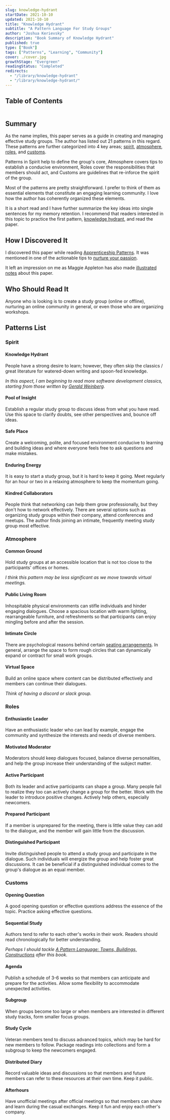 ```yaml
---
slug: knowledge-hydrant
startDate: 2021-10-10
updated: 2021-10-10
title: "Knowledge Hydrant"
subtitle: "A Pattern Language For Study Groups"
author: "Joshua Kerievsky"
description: "Book Summary of Knowledge Hydrant"
published: true
type: ["Book"]
tags: ["Patterns", "Learning", "Community"]
cover: ./cover.jpg
growthStage: "Evergreen"
readingStatus: "Completed"
redirects:
  - "/library/knowledge-hydrant"
  - "/library/knowledge-hydrant/"
---
```


## Table of Contents

```toc

```

## Summary

As the name implies, this paper serves as a guide in creating and managing effective study groups. The author has listed out 21 patterns in this regard. These patterns are further categorized into 4 key areas; [spirit](#spirit), [atmosphere](#atmosphere), [roles](#roles), and [customs](#customs).

Patterns in Spirit help to define the group's core, Atmosphere covers tips to establish a conducive environment, Roles cover the responsibilities that members should act, and Customs are guidelines that re-inforce the spirit of the group.

Most of the patterns are pretty straightforward. I prefer to think of them as essential elements that constitute an engaging learning community. I love how the author has coherently organized these elements.

It is a short read and I have further summarize the key ideas into single sentences for my memory retention. I recommend that readers interested in this topic to practice the first pattern, [knowledge hydrant](#knowledge-hydrant), and read the paper.

## How I Discovered It

I discovered this paper while reading [Apprenticeship Patterns](/apprenticeship-patterns). It was mentioned in one of the actionable tips to [nurture your passion](/apprenticeship-pattern#nurture-your-passion).

It left an impression on me as Maggie Appleton has also made
[illustrated notes](https://maggieappleton.com/knowledge-hydrant) about this paper.

## Who Should Read It

Anyone who is looking is to create a study group (online or offline), nurturing an online community in general, or even those who are organizing workshops.

## Patterns List

### Spirit

#### Knowledge Hydrant

People have a strong desire to learn; however, they often skip the classics / great literature for watered-down writing and spoon-fed knowledge.

_In this aspect, I am beginning to read more software development classics, starting from those written by [Gerald Weinberg](https://en.wikipedia.org/wiki/Gerald_Weinberg)._

#### Pool of Insight

Establish a regular study group to discuss ideas from what you have read. Use this space to clarify doubts, see other perspectives and, bounce off ideas.

#### Safe Place

Create a welcoming, polite, and focused environment conducive to learning and building ideas and where everyone feels free to ask questions and make mistakes.

#### Enduring Energy

It is easy to start a study group, but it is hard to keep it going. Meet regularly for an hour or two in a relaxing atmosphere to keep the momentum going.

#### Kindred Collaborators

People think that networking can help them grow professionally, but they don't how to network effectively. There are several options such as organizing study groups within their company, attend conferences and meetups. The author finds joining an intimate, frequently meeting study
group most effective.

### Atmosphere

#### Common Ground

Hold study groups at an accessible location that is not too close to the participants' offices or homes.

_I think this pattern may be less significant as we move towards virtual meetings._

#### Public Living Room

Inhospitable physical environments can stifle individuals and hinder engaging dialogues. Choose a spacious location with warm lighting, rearrangeable furniture, and refreshments so that participants can enjoy mingling before and after the session.

#### Intimate Circle

There are psychological reasons behind certain [seating arrangements](https://www.socialtables.com/blog/meeting-event-design/types-of-seating-arrangements/). In general, arrange the space to form rough circles that can dynamically expand or contract for small work groups.

#### Virtual Space

Build an online space where content can be distributed effectively and members can continue their dialogues.

_Think of having a discord or slack group._

### Roles

#### Enthusiastic Leader

Have an enthusiastic leader who can lead by example, engage the community and synthesize the interests and needs of diverse members.

#### Motivated Moderator

Moderators should keep dialogues focused, balance diverse personalities, and help the group increase their understanding of the subject matter.

#### Active Participant

Both its leader and active participants can shape a group. Many people fail to realize they too can actively change a group for the better. Work with the leader to introduce positive changes. Actively help others, especially newcomers.

#### Prepared Participant

If a member is unprepared for the meeting, there is little value they can add to the dialogue, and the member will gain little from the discussion.

#### Distinguished Participant

Invite distinguished people to attend a study group and participate in the dialogue. Such individuals will energize the group and help foster great discussions. It can be beneficial if a distinguished individual comes to the group's dialogue as an equal member.

### Customs

#### Opening Question

A good opening question or effective questions address the essence of the topic. Practice asking effective questions.

#### Sequential Study

Authors tend to refer to each other's works in their work. Readers should read chronologically for better understanding.

_Perhaps I should tackle [A Pattern Language: Towns, Buildings, Constructions](https://www.goodreads.com/book/show/79766.A_Pattern_Language) after this book._

#### Agenda

Publish a schedule of 3-6 weeks so that members can anticipate and prepare for the activities. Allow some flexibility to accommodate unexpected activities.

#### Subgroup

When groups become too large or when members are interested in different study tracks, form smaller focus groups.

#### Study Cycle

Veteran members tend to discuss advanced topics, which may be hard for new members to follow. Package readings into collections and form a subgroup to keep the newcomers engaged.

#### Distributed Diary

Record valuable ideas and discussions so that members and future members can refer to these resources at their own time. Keep it public.

#### Afterhours

Have unofficial meetings after official meetings so that members can share and learn during the casual exchanges. Keep it fun and enjoy each other's company.
